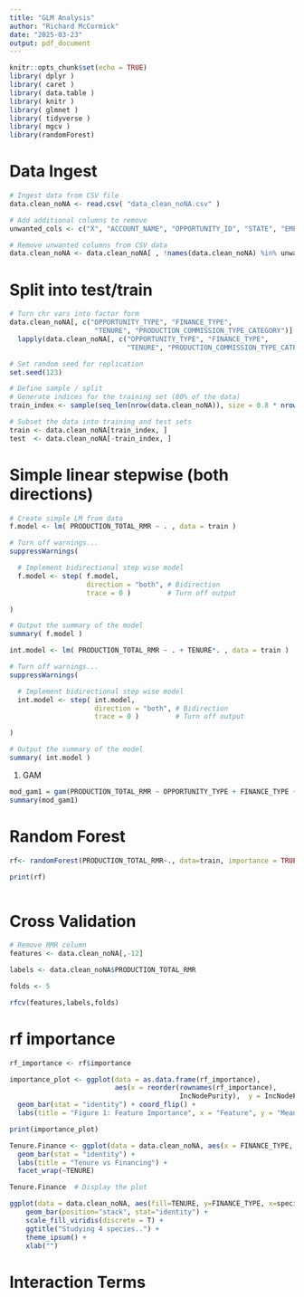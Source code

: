 ```yaml
---
title: "GLM Analysis"
author: "Richard McCormick"
date: "2025-03-23"
output: pdf_document
---
```


```r
knitr::opts_chunk$set(echo = TRUE)
library( dplyr )
library( caret )
library( data.table )
library( knitr )
library( glmnet )
library( tidyverse )
library( mgcv )
library(randomForest)

```

# Data Ingest

```r
# Ingest data from CSV file
data.clean_noNA <- read.csv( "data_clean_noNA.csv" )

# Add additional columns to remove
unwanted_cols <- c("X", "ACCOUNT_NAME", "OPPORTUNITY_ID", "STATE", "EMPLOYEE_ID", "PARENT_OFFICE_ID", "TEAM_LEADER_ID", "PRODUCTION_SERVICE_NUMBER", "PRODUCTION_INSTALL_FEES_COLLECTED", "CLOSED_SALE", "PRODUCTION_EFP" )  

# Remove unwanted columns from CSV data
data.clean_noNA <- data.clean_noNA[ , !names(data.clean_noNA) %in% unwanted_cols]

```


# Split into test/train
```r

# Turn chr vars into factor form
data.clean_noNA[, c("OPPORTUNITY_TYPE", "FINANCE_TYPE", 
                     "TENURE", "PRODUCTION_COMMISSION_TYPE_CATEGORY")] <- 
  lapply(data.clean_noNA[, c("OPPORTUNITY_TYPE", "FINANCE_TYPE", 
                             "TENURE", "PRODUCTION_COMMISSION_TYPE_CATEGORY")], as.factor)

# Set random seed for replication
set.seed(123)

# Define sample / split
# Generate indices for the training set (80% of the data)
train_index <- sample(seq_len(nrow(data.clean_noNA)), size = 0.8 * nrow(data.clean_noNA), replace = FALSE)

# Subset the data into training and test sets
train <- data.clean_noNA[train_index, ]
test  <- data.clean_noNA[-train_index, ]
```


# Simple linear stepwise (both directions)

```r

# Create simple LM from data
f.model <- lm( PRODUCTION_TOTAL_RMR ~ . , data = train )

# Turn off warnings...
suppressWarnings(

  # Implement bidirectional step wise model
  f.model <- step( f.model, 
                   direction = "both", # Bidirection
                   trace = 0 )         # Turn off output

)

# Output the summary of the model
summary( f.model )

```


```r
int.model <- lm( PRODUCTION_TOTAL_RMR ~ . + TENURE*. , data = train )

# Turn off warnings...
suppressWarnings(

  # Implement bidirectional step wise model
  int.model <- step( int.model, 
                     direction = "both", # Bidirection
                     trace = 0 )         # Turn off output

)

# Output the summary of the model
summary( int.model )
```


#. GAM

```r

mod_gam1 = gam(PRODUCTION_TOTAL_RMR ~ OPPORTUNITY_TYPE + FINANCE_TYPE + TENURE + PRODUCTION_IS_UPGRADE + KIT_PREMIUM_PACKAGE + PRODUCTION_IS_VALID_INSTALL + PRODUCTION_COMMISSION_TYPE_CATEGORY + PRODUCTION_IS_SAME_DAY + PRODUCTION_IS_CHARITY, data = train)
summary(mod_gam1)

```


# Random Forest

```r


rf<- randomForest(PRODUCTION_TOTAL_RMR~., data=train, importance = TRUE)

print(rf)

```
```r




```





# Cross Validation
```r

# Remove RMR column
features <- data.clean_noNA[,-12]

labels <- data.clean_noNA$PRODUCTION_TOTAL_RMR

folds <- 5

rfcv(features,labels,folds)


```
# rf importance

```r

rf_importance <- rf$importance

importance_plot <- ggplot(data = as.data.frame(rf_importance),
                          aes(x = reorder(rownames(rf_importance), 
                                          IncNodePurity),  y = IncNodePurity)) + 
  geom_bar(stat = "identity") + coord_flip() +
  labs(title = "Figure 1: Feature Importance", x = "Feature", y = "Mean Decrease in Gini")

print(importance_plot)

```


```r

Tenure.Finance <- ggplot(data = data.clean_noNA, aes(x = FINANCE_TYPE, y = TENURE)) +  
  geom_bar(stat = "identity") +   
  labs(title = "Tenure vs Financing") +
  facet_wrap(~TENURE)

Tenure.Finance  # Display the plot


```

```r


ggplot(data = data.clean_noNA, aes(fill=TENURE, y=FINANCE_TYPE, x=specie)) + 
    geom_bar(position="stack", stat="identity") +
    scale_fill_viridis(discrete = T) +
    ggtitle("Studying 4 species..") +
    theme_ipsum() +
    xlab("")

```



# Interaction Terms


```r




```